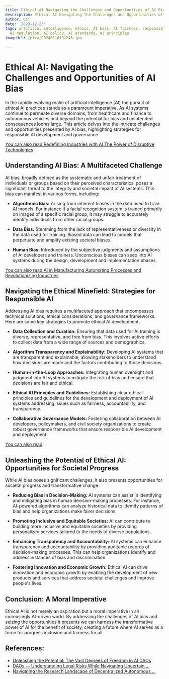 ```yaml
---
title: Ethical AI Navigating the Challenges and Opportunities of AI Bias
description: Ethical AI Navigating the Challenges and Opportunities of AI Bias
author: Usf
date: '2023-12-23'
tags: artificial intelligence, ethics, AI bias, AI fairness, responsible AI, AI governance,
  AI regulation, AI policy, AI standards, AI principles
imageUrl: /pixa/20240116192245.jpg

---
```

#  Ethical AI: Navigating the Challenges and  Opportunities of AI Bias

In the rapidly evolving realm of artificial intelligence (AI) the pursuit of  ethical AI practices stands as a paramount imperative. As AI systems continue to  permeate diverse  domains, from  healthcare and finance to autonomous vehicles and beyond  the  potential for  bias and unintended consequences  looms large. This article  delves into the  intricate challenges and opportunities presented by  AI bias, highlighting strategies for responsible AI development and governance.

[You can also read Redefining Industries with AI The Power of Disruptive Technologies](Redefining%20Industries%20with%20AI%20The%20Power%20of%20Disruptive%20Technologies)


## Understanding AI Bias:  A Multifaceted Challenge

AI bias, broadly defined as the systematic and unfair treatment of individuals or groups  based on their  perceived characteristics, poses  a significant threat to the integrity and societal impact of AI systems. This bias can manifest in various forms, including:

* **Algorithmic Bias:**  Arising  from inherent biases in the data used to train AI models. For instance if a facial recognition system is trained primarily on images of a specific racial group,  it may struggle to accurately  identify individuals from other racial groups.

* **Data Bias:** Stemming  from the lack of representativeness or diversity  in the data used for training. Biased  data can lead to models that perpetuate and amplify existing societal biases.

*  **Human Bias:** Introduced by the subjective judgments and assumptions of AI developers and trainers. Unconscious biases can seep into AI systems during the design, development and implementation phases.

[You can also read AI in Manufacturing  Automating Processes and Revolutionizing Industries](AI%20in%20Manufacturing%20Automating%20Processes%20and%20Revolutionizing%20Industries)


## Navigating the Ethical Minefield: Strategies for Responsible AI

Addressing AI bias requires a multifaceted approach that encompasses technical solutions, ethical considerations, and governance frameworks. Here are  some key strategies to promote ethical AI development:

* **Data Collection  and Curation:** Ensuring that data used for AI training is diverse, representative, and  free from bias. This involves active efforts  to collect  data from a wide range of  sources and  demographics.

* **Algorithm Transparency and Explainability:** Developing AI  systems that are transparent and explainable, allowing stakeholders  to understand how decisions  are made and the factors contributing to those decisions.

* **Human-in-the-Loop Approaches:** Integrating human oversight and judgment into AI systems to mitigate the risk of bias and ensure  that decisions are fair and  ethical.

* **Ethical AI Principles and Guidelines:** Establishing clear ethical principles and guidelines for the development and deployment of AI systems addressing issues such as fairness, accountability,  and transparency.

* **Collaborative Governance Models:** Fostering collaboration between AI developers, policymakers, and civil  society organizations  to create robust governance frameworks that ensure responsible AI development and deployment.

[You  can also read ]()


## Unleashing the Potential of Ethical AI: Opportunities for Societal Progress

While AI bias poses significant challenges, it also presents opportunities for societal progress and transformative change:

* **Reducing Bias in Decision-Making:** AI systems  can assist  in  identifying and mitigating bias in human decision-making processes. For instance, AI-powered algorithms can analyze historical data to identify patterns of bias and help organizations make  fairer decisions.

* **Promoting Inclusive and Equitable Societies:** AI can  contribute to building more inclusive and equitable societies by providing personalized services tailored to the needs of diverse populations.

*  **Enhancing Transparency and Accountability:**  AI  systems can enhance transparency and accountability by providing auditable records of decision-making processes. This can help organizations identify and address instances of bias and discrimination.

* **Fostering Innovation  and Economic Growth:** Ethical AI can drive innovation and economic growth  by enabling the development of  new  products and services that address societal challenges and improve people's lives.

## Conclusion: A Moral Imperative

Ethical  AI  is not merely an aspiration  but a moral imperative in an increasingly AI-driven world. By addressing the challenges  of AI bias  and seizing the opportunities it presents we can harness the transformative power of AI for the benefit  of society,  creating a future where AI serves as  a force for progress inclusion and fairness for all.

## References:
- [Unleashing the Potential: The Vast Degrees of Freedom in AI DAOs](https://www.linkedin.com/pulse/unleashing-potential-vast-degrees-freedom-ai-daos-gary-ramah)
- [DAOs — Understanding Legal Risks While Navigating Uncertain ...](https://medium.com/blockchain-biz/daos-understanding-legal-risks-while-navigating-uncertain-waters-a7c3c82facf2)
- [Navigating the Research Landscape of Decentralized Autonomous ...](https://arxiv.org/abs/2312.17197)
